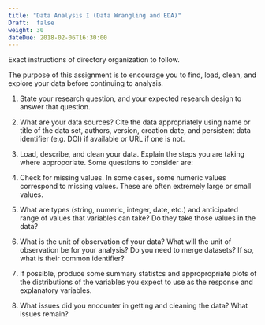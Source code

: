 ```yaml
---
title: "Data Analysis I (Data Wrangling and EDA)"
Draft:  false
weight: 30
dateDue: 2018-02-06T16:30:00
---
```


Exact instructions of directory organization to follow. 

The purpose of this assignment is to encourage you to find, load, clean, and explore your data before continuing to analysis. 

1. State your research question, and your expected research design to answer that question.
2. What are your data sources? Cite the data appropriately using name or title of the data set, authors, version, creation date, and persistent data identifier (e.g. DOI) if available or URL if one is not.
3. Load, describe, and clean your data. Explain the steps you are taking where approporiate. Some questions to consider are:

  1. Check for missing values. In some cases, some numeric values correspond to 
      missing values. These are often extremely large or small values. 
  2. What are types (string, numeric, integer, date, etc.) and
      anticipated range of values that variables can take? 
      Do they take those values in the data? 
  3. What is the unit of observation of your data? What will the unit of observation be for your analysis? Do you need to merge datasets? If so, what is their common identifier?
      
4. If possible, produce some summary statistcs and appropropriate plots of the distributions of the variables you expect to use as the response and explanatory variables.
5. What issues did you encounter in getting and cleaning the data? What issues remain?
